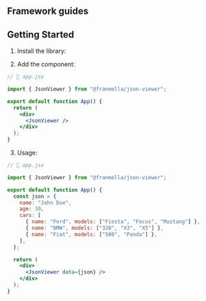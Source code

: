 ## Framework guides

<FrameworkGuidesComponent />

## Getting Started

1. Install the library:

<InstallLibrary />

2. Add the component:

```jsx {3,8}
// 📃 app.jsx

import { JsonViewer } from "@franmella/json-viewer";

export default function App() {
  return (
    <div>
      <JsonViewer />
    </div>
  );
}
```

3. Usage:

```jsx {3, 6-14, 17-18}
// 📃 app.jsx

import { JsonViewer } from "@franmella/json-viewer";

export default function App() {
  const json = {
    name: "John Doe",
    age: 30,
    cars: [
      { name: "Ford", models: ["Fiesta", "Focus", "Mustang"] },
      { name: "BMW", models: ["320", "X3", "X5"] },
      { name: "Fiat", models: ["500", "Panda"] },
    ],
  };

  return (
    <div>
      <JsonViewer data={json} />
    </div>
  );
}
```
